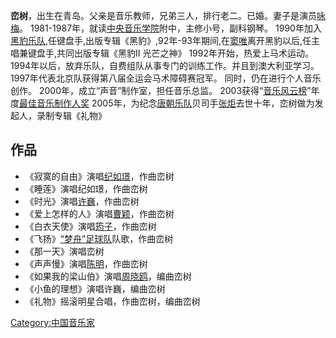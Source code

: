 {{Unreferenced|time=2018-07-02T14:04:12+00:00}}
'''峦树'''，出生在青岛。父亲是音乐教师，兄弟三人，排行老二。已婚。妻子是演员[[咏梅|咏梅]]。
1981-1987年，就读[[中央音乐学院|中央音乐学院]]附中，主修小号，副科钢琴。
1990年加入[[黑豹乐队|黑豹乐队]],任键盘手,出版专辑《黑豹》,92年-93年期间,在[[窦唯|窦唯]]离开黑豹以后,任主唱兼键盘手,共同出版专辑《黑豹II 光芒之神》
1992年开始，热爱上马术运动。
1994年以后，放弃乐队，自费组队从事专门的训练工作。并且到澳大利亚学习。
1997年代表北京队获得第八届全运会马术障碍赛冠军。
同时，仍在进行个人音乐创作。
2000年，成立“声音”制作室，担任音乐总监。
2003获得“[[音乐风云榜|音乐风云榜]]”年度[[最佳音乐制作人奖|最佳音乐制作人奖]]
2005年，为纪念[[唐朝乐队|唐朝乐队]]贝司手[[张炬|张炬]]去世十年，峦树做为发起人，录制专辑《礼物》

== 作品 ==
* 《寂寞的自由》演唱[[纪如璟|纪如璟]]，作曲峦树
* 《睡莲》演唱纪如璟，作曲峦树
* 《时光》演唱[[许巍|许巍]]，作曲峦树
* 《爱上怎样的人》演唱[[曹颖|曹颖]]，作曲峦树
* 《白衣天使》演唱[[筠子|筠子]]，作曲峦树
* 《飞扬》[[“梦舟”足球队|“梦舟”足球队]]队歌，作曲峦树
* 《那一天》演唱峦树
* 《声声慢》演唱[[陈明|陈明]]，作曲峦树
* 《如果我的梁山伯》演唱[[周晓鸥|周晓鸥]]，编曲峦树
* 《小鱼的理想》演唱许巍，编曲峦树
* 《礼物》摇滚明星合唱，作曲峦树，编曲峦树

[[Category:中国音乐家|Category:中国音乐家]]